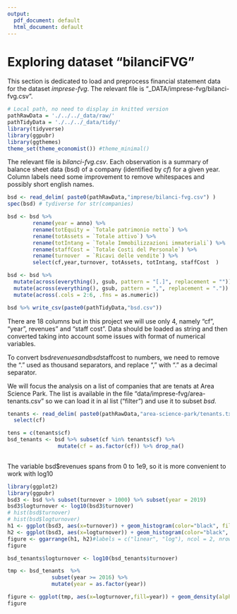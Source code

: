 ```yaml
---
output:
  pdf_document: default
  html_document: default
---
```


# Exploring dataset "bilanciFVG"
This section is dedicated to load and preprocess financial statement data for the dataset *imprese-fvg*. 
The relevant file is "_DATA/imprese-fvg/bilanci-fvg.csv".

```r
# Local path, no need to display in knitted version
pathRawData = './../../_data/raw/'
pathTidyData = './../../_data/tidy/'
library(tidyverse)
library(ggpubr)
library(ggthemes)
theme_set(theme_economist()) #theme_minimal()
```
 
The relevant file is *bilanci-fvg.csv*. Each observation is a summary of balance sheet data (bsd) of a company (identified by *cf*) for a given year. Column labels need some improvement to remove whitespaces and possibly short english names.
 

```r
bsd <- read_delim( paste0(pathRawData,"imprese/bilanci-fvg.csv") ) 
spec(bsd) # tydiverse for str(companies)

```

```r
bsd <- bsd %>% 
        rename(year = anno) %>%
        rename(totEquity = `Totale patrimonio netto`) %>%
        rename(totAssets = `Totale attivo`) %>%
        rename(totIntang = `Totale Immobilizzazioni immateriali`) %>%
        rename(staffCost = `Totale Costi del Personale`) %>%
        rename(turnover  = `Ricavi delle vendite`) %>%
        select(cf,year,turnover, totAssets, totIntang, staffCost  )  

```


```r
bsd <- bsd %>% 
  mutate(across(everything(), gsub, pattern = "[.]", replacement = "")) %>%
  mutate(across(everything(), gsub, pattern = ",", replacement = ".")) %>%
  mutate(across(.cols = 2:6, .fns = as.numeric))

```



```r
bsd %>% write_csv(paste0(pathTidyData,"bsd.csv"))
```



There are 18 columns but in this project we will use only 4, namely "cf", "year", revenues" and "staff cost". Data should be loaded as string and then converted taking into account some issues with format of numerical variables. 
 
To convert bsd$revenues and bsd$staffcost to numbers, we need to remove the "." used as thousand separators, and replace "," with "." as a decimal separator.

We will focus the analysis on a list of companies that are tenats at Area Science Park. The list is available in the file "data/imprese-fvg/area-tenants.csv" so we can load it in al list ("filter") and use it to subset *bsd*.

```r

tenants <- read_delim( paste0(pathRawData,"area-science-park/tenants.txt") ) %>%
  select(cf)  

tens = c(tenants$cf)
bsd_tenants <- bsd %>% subset(cf %in% tenants$cf) %>% 
                mutate(cf = as.factor(cf)) %>% drop_na() 
  
```
The variable bsd$revenues spans from 0 to 1e9, so it is more convenient to work with log10

```r
library(ggplot2)
library(ggpubr)
bsd3 <- bsd %>% subset(turnover > 1000) %>% subset(year = 2019)
bsd3$logturnover <- log10(bsd3$turnover)
# hist(bsd$turnover)
# hist(bsd$logturnover)
h1 <- ggplot(bsd3, aes(x=turnover)) + geom_histogram(color="black", fill="red")
h2 <- ggplot(bsd3, aes(x=logturnover)) + geom_histogram(color="black", fill="green", aes(y=..density..))+  geom_density(alpha=.2, fill="#FF6666") 
figure <- ggarrange(h1, h2)#labels = c("linear", "log"), ncol = 2, nrow = 1)
figure

```
 
 
 
```r
bsd_tenants$logturnover <- log10(bsd_tenants$turnover)

tmp <- bsd_tenants  %>%
              subset(year >= 2016) %>% 
              mutate(year = as.factor(year))

figure <- ggplot(tmp, aes(x=logturnover,fill=year)) + geom_density(alpha=.2)  
figure

```


